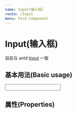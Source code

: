 ```yaml
---
name: Input(输入框)
route: /Input
menu: Form Component
---
```



# Input(输入框)

目前与 antd [Input](https://ant.design/components/input-cn/) 一致

## 基本用法(Basic usage)

<Playground>
  <Input />
</Playground>

## 属性(Properties)

<Props of={Input} />
